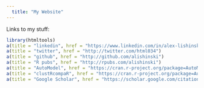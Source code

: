 ```yaml
---
  title: "My Website"
---
```

  
Links to my stuff:
  
```r
library(htmltools)
a(title = "linkedin", href = "https://www.linkedin.com/in/alex-lishinski-44b395106")
a(title = "twitter", href = "http://twitter.com/html034")
a(title = "github", href = "http://github.com/alishinski")
a(title = "R pubs", href = "http://rpubs.com/alishinski")
a(title = "AutoModel", href = "https://cran.r-project.org/package=AutoModel")
a(title = "clustRcompaR", href = "https://cran.r-project.org/package=AutoModel")
a(title = "Google Scholar", href = "https://scholar.google.com/citations?user=advuTqAAAAAJ&hl=en")
```
